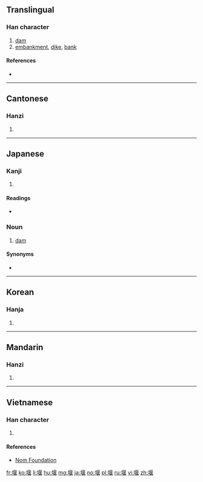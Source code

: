 ==Translingual==

===Han character===
{{Han char|rn=32|rad=土|as=09|sn=12|four=41114|canj=GSAV|ids=⿰土匽}}

# [[dam]]
# [[embankment]], [[dike]], [[bank]]

====References====
* {{Han ref|kx=0234.040|dkj=05274|dj=0471.120|hdz=10461.050|uh=5830|ud=22576|bh=B3F7|bd=46071}}

----

==Cantonese==

===Hanzi===
{{yue-hanzi|jyut=[[jin2]]|y=yin2}}

# {{defn|lang=yue|sort=土09}}

----

==Japanese==

===Kanji===
{{ja-kanji|grade=|rs=土09}}

# {{defn|lang=ja|sort=土09}}

====Readings====
* {{ja-readings|on=[[えん]] (en)|kun=[[せき]] (seki), [[せく]] (seku)}}

===Noun===
{{ja-noun|せき}}

# [[dam]]

====Synonyms====
* {{l/ja|ダム}}

----

==Korean==

===Hanja===
{{ko-hanja|hangeul=언|rv=eon|mr=ŏn}}

# {{defn|lang=ko|sort=土09}}

----

==Mandarin==

===Hanzi===
{{cmn-hanzi|pin=[[yàn]] ([[yan4]])|wg=yen<sup>4</sup>}}

# {{defn|lang=cmn|sort=土09}}

----

==Vietnamese==

===Han character===
{{vi-hantu|[[yển]]|rs=土09}}

# {{defn|lang=vi|sort=土09}}

====References====
* [http://nomfoundation.org/common/nom_details.php?codepoint=5830 Nom Foundation]

[[fr:堰]]
[[ko:堰]]
[[li:堰]]
[[hu:堰]]
[[mg:堰]]
[[ja:堰]]
[[no:堰]]
[[pl:堰]]
[[ru:堰]]
[[vi:堰]]
[[zh:堰]]